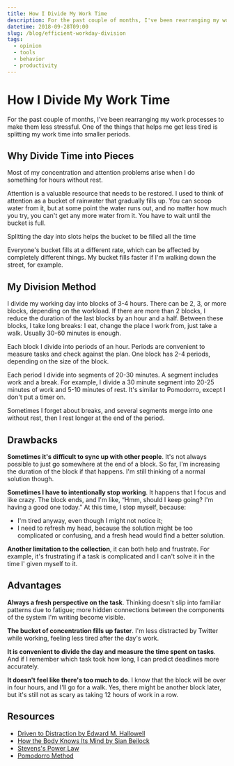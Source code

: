 ```yaml
---
title: How I Divide My Work Time
description: For the past couple of months, I've been rearranging my work processes to make them less stressful. One of the things that helps me get less tired is splitting my work time into smaller chunks.
datetime: 2018-09-28T09:00
slug: /blog/efficient-workday-division
tags:
  - opinion
  - tools
  - behavior
  - productivity
---
```


# How I Divide My Work Time

For the past couple of months, I've been rearranging my work processes to make them less stressful. One of the things that helps me get less tired is splitting my work time into smaller periods.

## Why Divide Time into Pieces

Most of my concentration and attention problems arise when I do something for hours without rest.

Attention is a valuable resource that needs to be restored. I used to think of attention as a bucket of rainwater that gradually fills up. You can scoop water from it, but at some point the water runs out, and no matter how much you try, you can't get any more water from it. You have to wait until the bucket is full.

<Highlight>Splitting the day into slots helps the bucket to be filled all the time</Highlight>

Everyone's bucket fills at a different rate, which can be affected by completely different things. My bucket fills faster if I'm walking down the street, for example.

## My Division Method

I divide my working day into blocks of 3-4 hours. There can be 2, 3, or more blocks, depending on the workload. If there are more than 2 blocks, I reduce the duration of the last blocks by an hour and a half. Between these blocks, I take long breaks: I eat, change the place I work from, just take a walk. Usually 30-60 minutes is enough.

Each block I divide into periods of an hour. Periods are convenient to measure tasks and check against the plan. One block has 2-4 periods, depending on the size of the block.

Each period I divide into segments of 20-30 minutes. A segment includes work and a break. For example, I divide a 30 minute segment into 20-25 minutes of work and 5-10 minutes of rest. It's similar to Pomodorro, except I don't put a timer on.

Sometimes I forget about breaks, and several segments merge into one without rest, then I rest longer at the end of the period.

## Drawbacks

**Sometimes it's difficult to sync up with other people**. It's not always possible to just go somewhere at the end of a block. So far, I'm increasing the duration of the block if that happens. I'm still thinking of a normal solution though.

**Sometimes I have to intentionally stop working**. It happens that I focus and like crazy. The block ends, and I'm like, “Hmm, should I keep going? I'm having a good one today.” At this time, I stop myself, because:

- I'm tired anyway, even though I might not notice it;
- I need to refresh my head, because the solution might be too complicated or confusing, and a fresh head would find a better solution.

**Another limitation to the collection**, it can both help and frustrate. For example, it's frustrating if a task is complicated and I can't solve it in the time I' given myself to it.

## Advantages

**Always a fresh perspective on the task**. Thinking doesn't slip into familiar patterns due to fatigue; more hidden connections between the components of the system I'm writing become visible.

**The bucket of concentration fills up faster**. I'm less distracted by Twitter while working, feeling less tired after the day's work.

**It is convenient to divide the day and measure the time spent on tasks**. And if I remember which task took how long, I can predict deadlines more accurately.

**It doesn't feel like there's too much to do**. I know that the block will be over in four hours, and I'll go for a walk. Yes, there might be another block later, but it's still not as scary as taking 12 hours of work in a row.

## Resources

- [Driven to Distraction by Edward M. Hallowell](/blog/driven-to-distraction/)
- [How the Body Knows Its Mind by Sian Beilock](/blog/how-the-body-knows-its-mind/)
- [Stevens's Power Law](https://en.wikipedia.org/wiki/Stevens%27s_power_law)
- [Pomodorro Method](http://pomodorro.net)
